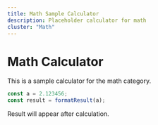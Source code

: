 ```yaml
---
title: Math Sample Calculator
description: Placeholder calculator for math
cluster: "Math"
---
```



# Math Calculator

This is a sample calculator for the math category.

```js
const a = 2.123456;
const result = formatResult(a);
```

Result will appear after calculation.
